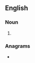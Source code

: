 ==English==

===Noun===
{{head|en|noun plural form}}

# {{plural of|Keane|lang=en}}

===Anagrams===
* {{anagrams|en|akenes|sakeen}}